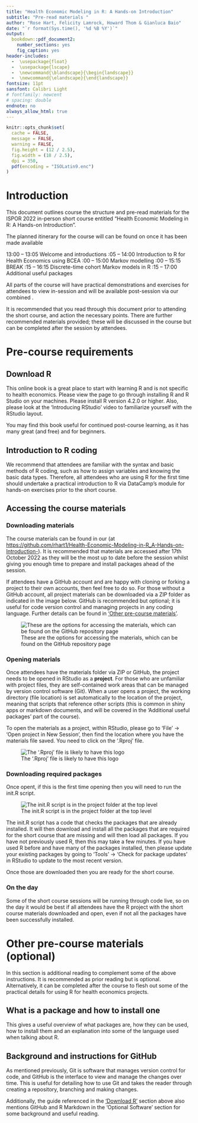 ```yaml
---
title: "Health Economic Modeling in R: A Hands-on Introduction"
subtitle: "Pre-read materials "
author: "Rose Hart, Felicity Lamrock, Howard Thom & Gianluca Baio"
date: "`r format(Sys.time(), '%d %B %Y')`"
output: 
  bookdown::pdf_document2: 
    number_sections: yes
    fig_caption: yes
header-includes:
  -  \usepackage{float}
  -  \usepackage{lscape}
  -  \newcommand{\blandscape}{\begin{landscape}}
  -  \newcommand{\elandscape}{\end{landscape}}
fontsize: 11pt
sansfont: Calibri Light
# fontfamily: newcent
# spacing: double
endnote: no
always_allow_html: true
---
```


```r
knitr::opts_chunk$set(
  cache = FALSE,
  message = FALSE,
  warning = FALSE,
  fig.height = (12 / 2.5),
  fig.width = (18 / 2.5),
  dpi = 350,
  pdf(encoding = "ISOLatin9.enc")
)
```
\newpage
\definecolor{colourblue}{RGB}{0, 0, 255}

# Introduction

This document outlines course the structure and pre-read materials for the ISPOR 2022 in-person short course entitled "Health Economic Modeling in R: A Hands-on Introduction".

The planned itinerary for the course will can be found on [\textcolor{colourblue}{ISPOR short course}](https://www.ispor.org/conferences-education/event/2022/11/06/default-calendar/november-6-health-economic-modeling-in-r-a-hands-on-introduction---in-person-at-ispor-europe-2022) once it has been made available
\newline

  13:00 – 13:05 Welcome and introductions \newline 
  13:05 – 14:00 Introduction to R for Health Economics using BCEA   \newline 
  14:00 – 15:00 Markov modelling  \newline
  15:00 – 15:15 BREAK \newline 
  15:15 – 16:15 Discrete-time cohort Markov models in R \newline 
  16:15 – 17:00 Additional useful packages \newline

All parts of the course will have practical demonstrations and exercises for attendees to view in-session and will be available post-session via our combined [\textcolor{colourblue}{GitHub repository}](https://github.com/rhart1/Health-Economic-Modeling-in-R_A-Hands-on-Introduction-)</u>.

It is recommended that you read through this document prior to attending the short course, and action the necessary points. There are further recommended materials provided; these will be discussed in the course but can be completed after the session by attendees. 


# Pre-course requirements 

## Download R {#DownloadR}

This online book [\textcolor{colourblue}{"An introduction to R"}](https://alexd106.github.io/intro2R/index.html) is a great place to start with learning R and is not specific to health economics. Please view the [\textcolor{colourblue}{setup}](https://alexd106.github.io/intro2R/setup.html) page to go through installing R and R Studio on your machines. Please install R version 4.2.0 or higher. Also, please look at the 'Introducing RStudio' video to familiarize yourself with the RStudio layout. 

You may find this book useful for continued post-course learning, as it has many great (and free) [\textcolor{colourblue}{tutorials}](https://alexd106.github.io/intro2R/howto.html) and [\textcolor{colourblue}{exercises}](https://alexd106.github.io/intro2R/exercises.html) for beginners.

## Introduction to R coding

We recommend that attendees are familiar with the syntax and basic methods of R coding, such as how to assign variables and knowing the basic data types. Therefore, all attendees who are using R for the first time should undertake a practical introduction to R via DataCamp's [\textcolor{colourblue}{'Intro to basics'}](https://www.datacamp.com/courses/free-introduction-to-r) module for hands-on exercises prior to the short course.

## Accessing the course materials

### Downloading materials
The course materials can be found in our [\textcolor{colourblue}{GitHub repository}](https://github.com/rhart1/Health-Economic-Modeling-in-R_A-Hands-on-Introduction-) (at <https://github.com/rhart1/Health-Economic-Modeling-in-R_A-Hands-on-Introduction->). It is recommended that materials are accessed after 17th October 2022 as they will be the most up to date before the session whilst giving you enough time to prepare and install packages ahead of the session.

If attendees have a GitHub account and are happy with cloning or forking a project to their own accounts, then feel free to do so. For those without a GitHub account, all project materials can be downloaded via a ZIP folder as indicated in the image below. GitHub is recommended but optional; it is useful for code version control and managing projects in any coding language. Further details can be found in ['Other pre-course materials'](#optionalmaterial).

![These are the options for accessing the materials, which can be found on the GitHub repository page](Images/Picture1.png)

### Opening materials
Once attendees have the materials folder via ZIP or GitHub, the project needs to be opened in RStudio as a **project**. For those who are unfamiliar with project files, they are self-contained work areas that can be managed by version control software (Git). When a user opens a project, the working directory (file location) is set automatically to the location of the project, meaning that scripts that reference other scripts (this is common in shiny apps or markdown documents, and will be covered in the 'Additional useful packages' part of the course).

To open the materials as a project, within RStudio, please go to 'File' -> 'Open project in New Session', then find the location where you have the materials file saved. You need to click on the '.Rproj' file. 

![The '.Rproj' file is likely to have this logo](Images/Picture2.png)


### Downloading required packages
Once opent, if this is the first time opening then you will need to run the init.R script. 

![The init.R script is in the project folder at the top level](Images/Picture3.png)

The init.R script has a code that checks the packages that are already installed. It will then download and install all the packages that are required for the short course that are missing and will then load all packages. If you have not previously used R, then this may take a few minutes. If you have used R before and have many of the packages installed, then please update your existing packages by going to 'Tools' -> 'Check for package updates' in RStudio to update to the most recent version. 

Once those are downloaded then you are ready for the short course.

### On the day
Some of the short course sessions will be running through code live, so on the day it would be best if all attendees have the R project with the short course materials downloaded and open, even if not all the packages have been successfully installed.


# Other pre-course materials (optional) {#optionalmaterial}
In this section is additional reading to complement some of the above instructions. It is recommended as prior reading but is optional. Alternatively, it can be completed after the course to flesh out some of the practical details for using R for health economics projects.

## What is a package and how to install one
This [\textcolor{colourblue}{DataCamp guide}](https://www.datacamp.com/community/tutorials/r-packages-guide) gives a useful overview of what packages are, how they can be used, how to install them and an explanation into some of the language used when talking about R.


## Background and instructions for GitHub
As mentioned previously, Git is software that manages version control for code, and GitHub is the interface to view and manage the changes over time. This [\textcolor{colourblue}{online GitHub guide}](https://guides.github.com/activities/hello-world/) is useful for detailing how to use Git and takes the reader through creating a repository, branching and making changes. 

Additionally, the [\textcolor{colourblue}{setup}](https://alexd106.github.io/intro2R/setup.html) guide referenced in the ['Download R'](#DownloadR) section above also mentions GitHub and R Markdown in the 'Optional Software' section for some background and useful reading.


